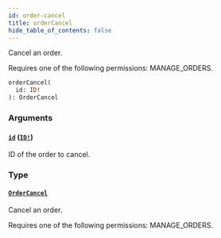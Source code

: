 ```yaml
---
id: order-cancel
title: orderCancel
hide_table_of_contents: false
---
```


Cancel an order.

Requires one of the following permissions: MANAGE_ORDERS.

```graphql
orderCancel(
  id: ID!
): OrderCancel
```

### Arguments

#### [`id`](#) ([`ID!`](../../../developer/api-reference/scalars/id))

ID of the order to cancel.

### Type

#### [`OrderCancel`](../../../developer/api-reference/objects/order-cancel)

Cancel an order.

Requires one of the following permissions: MANAGE_ORDERS.
